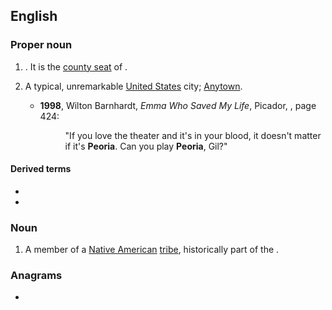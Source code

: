 ==English==
{{wikipedia|Peoria, Illinois|mul=Will it play in Peoria?}}

===Proper noun===
{{en-proper noun}}

# {{place|en|city|s/Illinois}}. It is the [[county seat]] of {{l|en|Peoria County}}.
# {{lb|en|figurative}} A typical, unremarkable [[United States]] city; [[Anytown]].
#* '''1998''', Wilton Barnhardt, ''Emma Who Saved My Life'', Picador, {{ISBN|0312191189}}, page 424:
#*: "If you love the theater and it's in your blood, it doesn't matter if it's '''Peoria'''. Can you play '''Peoria''', Gil?"

====Derived terms====
* {{l|en|Peoria County}}
* {{l|en|play in Peoria}}

===Noun===
{{en-noun|s|Peoria}}

# A member of a [[Native American]] [[tribe]], historically part of the {{w|Illinois Confederation}}.

{{C|en|Tribes}}

===Anagrams===
* {{anagrams|en|a=aeiopr|apeiro-}}